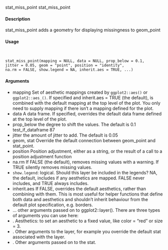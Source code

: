 
stat_miss_point stat_miss_point

####  Description 

stat_miss_point adds a geometry for displaying missingness to geom_point

####  Usage 
<pre><code>

stat_miss_point(mapping = NULL, data = NULL, prop_below = 0.1,
jitter = 0.05, geom = "point", position = "identity",
na.rm = FALSE, show.legend = NA, inherit.aes = TRUE, ...)
</code></pre>
#### Arguments 

* mapping Set of aesthetic mappings created by ``ggplot2::aes()`` or ``ggplot2::aes_()``. If specified and inherit.aes = TRUE (the default), is combined with the default
mapping at the top level of the plot. You only need to supply mapping if there isn't a mapping defined for the plot.
* data A data frame. If specified, overrides the default data frame defined at the top level of the plot.
* prop_below the degree to shift the values. The default is 0.1
test_if_dataframe 87
* jitter the amount of jitter to add. The default is 0.05
* geom, stat Override the default connection between geom_point and stat_point.
* position Position adjustment, either as a string, or the result of a call to a position adjustment function
* na.rm If FALSE (the default), removes missing values with a warning. If TRUE silently removes missing values.
* ``show.legend``:   logical. Should this layer be included in the legends? NA, the default, includes if
any aesthetics are mapped. FALSE never includes, and TRUE always includes.
* inherit.aes If FALSE, overrides the default aesthetics, rather than combining with them.
This is most useful for helper functions that define both data and aesthetics and
shouldn't inherit behaviour from the default plot specification, e.g. borders.
* ... other arguments passed on to ggplot2::layer(). There are three types of arguments you can use here:
* . Aesthetics: to set an aesthetic to a fixed value, like color = "red" or size = 3.
* . Other arguments to the layer, for example you override the default stat associated with the layer.
* . Other arguments passed on to the stat.
